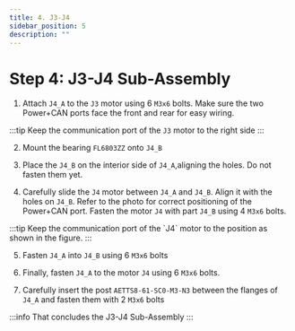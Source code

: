 ```yaml
---
title: 4. J3-J4
sidebar_position: 5
description: ""
---
```



# Step 4: J3-J4 Sub-Assembly

1. Attach `J4_A` to the `J3` motor using 6 `M3x6` bolts. Make sure the two Power+CAN ports face the front and rear for easy wiring.
<AssemblyGuideImage src="j3-j4/step1.png" alt="step1" width="30%" />

:::tip
Keep the communication port of the `J3` motor to the right side
<AssemblyGuideImage src="j3-j4/step1-tip.png" alt="step1 tip" width="50%" />
:::

2. Mount the bearing `FL6803ZZ` onto `J4_B`
<AssemblyGuideImage src="j3-j4/step2.png" alt="step2" width="40%" />

3. Place the `J4_B` on the interior side of `J4_A`,aligning the holes. Do not fasten them yet.
<AssemblyGuideImage src="j3-j4/step3.png" alt="step3" width="40%" />

4. Carefully slide the `J4` motor between `J4_A` and `J4_B`. Align it with the holes on `J4_B`. Refer to the photo for correct positioning of the Power+CAN port. Fasten the motor `J4` with part `J4_B` using 4 `M3x6` bolts.
<AssemblyGuideImage src="j3-j4/step4.png" alt="step4" width="40%" />
:::tip
Keep the communication port of the `J4` motor to the position as shown in the figure.
<AssemblyGuideImage src="j3-j4/step4-tip.png" alt="step4 tip" width="50%" />
:::

5. Fasten `J4_A` into `J4_B` using 6 `M3x6` bolts
<AssemblyGuideImage src="j3-j4/step5.png" alt="step5" width="40%" />

6. Finally, fasten `J4_A` to the motor `J4` using 6 `M3x6` bolts.
<AssemblyGuideImage src="j3-j4/step6.png" alt="step6" width="40%" />

7. Carefully insert the post `AETTS8-61-SC0-M3-N3` between the flanges of `J4_A` and fasten them with 2 `M3x6` bolts
<AssemblyGuideImage src="j3-j4/step7.png" alt="step7" width="40%" />

:::info
That concludes the J3-J4 Sub-Assembly
<AssemblyGuideImage src="j3-j4/conclusion.png" alt="conclusion" width="40%" />
:::
